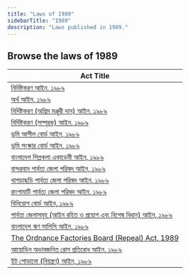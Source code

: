 ```yaml
---
title: "Laws of 1989"
sidebarTitle: "1989"
description: "Laws published in 1989."
---
```


## Browse the laws of 1989

| Act Title |
|-----------|
| [নির্দিষ্টকরণ আইন, ১৯৮৯](/laws/act-733) |
| [অর্থ আইন, ১৯৮৯](/laws/act-732) |
| [নির্দিষ্টকরণ (অগ্রিম মঞ্জুরী দান) আইন, ১৯৮৯](/laws/act-731) |
| [নির্দিষ্টকরণ (সম্পূরক) আইন, ১৯৮৯](/laws/act-730) |
| [ভূমি আপীল বোর্ড আইন, ১৯৮৯](/laws/act-729) |
| [ভূমি সংস্কার বোর্ড আইন, ১৯৮৯](/laws/act-728) |
| [বাংলাদেশ শিল্পকলা একাডেমী আইন, ১৯৮৯](/laws/act-727) |
| [বান্দরবান পার্বত্য জেলা পরিষদ আইন, ১৯৮৯](/laws/act-726) |
| [খাগড়াছড়ি পার্বত্য জেলা পরিষদ আইন, ১৯৮৯](/laws/act-725) |
| [রাংগামাটি পার্বত্য জেলা পরিষদ আইন, ১৯৮৯](/laws/act-724) |
| [বিনিয়োগ বোর্ড আইন, ১৯৮৯](/laws/act-723) |
| [পার্বত্য জেলাসমূহ (আইন রহিত ও প্রয়োগ এবং বিশেষ বিধান) আইন, ১৯৮৯](/laws/act-722) |
| [বাংলাদেশ ঋণ সালিসি আইন, ১৯৮৯](/laws/act-721) |
| [The Ordnance Factories Board (Repeal) Act, 1989](/laws/act-720) |
| [আয়োডিন অভাবজনিত রোগ প্রতিরোধ আইন, ১৯৮৯](/laws/act-719) |
| [ইট পোড়ানো (নিয়ন্ত্রণ) আইন, ১৯৮৯](/laws/act-718) |
